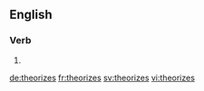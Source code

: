 ==English==

===Verb===
{{head|en}}

# {{en-third-person singular of|theorize}}

[[de:theorizes]]
[[fr:theorizes]]
[[sv:theorizes]]
[[vi:theorizes]]